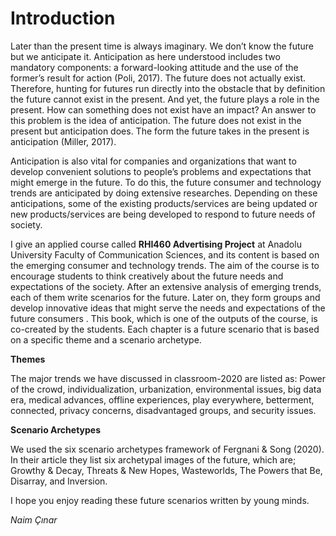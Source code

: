 # Introduction {#intro}

Later than the present time is always imaginary. We don’t know the future but we anticipate it. Anticipation as here understood includes two mandatory components: a forward-looking attitude and the use of the former’s result for action (Poli, 2017). The future does not actually exist. Therefore, hunting for futures run directly into the obstacle that by definition the future cannot exist in the present. And yet, the future plays a role in the present. How can something does not exist have an impact? An answer to this problem is the idea of anticipation. The future does not exist in the present but anticipation does. The form the future takes in the present is anticipation (Miller, 2017).

Anticipation is also vital for companies and organizations that want to develop convenient solutions to people’s problems and expectations that might emerge in the future. To do this, the future consumer and technology trends are anticipated by doing extensive researches. Depending on these anticipations, some of the existing products/services are being updated or new products/services are being developed to respond to future needs of society.

I give an applied course called **RHI460 Advertising Project** at Anadolu University Faculty of Communication Sciences, and its content is based on the emerging consumer and technology trends. The aim of the course is to encourage students to think creatively about the future needs and expectations of the society. After an extensive analysis of emerging trends, each of them write scenarios for the future. Later on, they form groups and develop innovative ideas that might serve the needs and expectations of the future consumers
.
This book, which is one of the outputs of the course, is co-created by the students. Each chapter is a future scenario that is based on a specific theme and a scenario archetype.

**Themes**

The major trends we have discussed in classroom-2020 are listed as: Power of the crowd, individualization, urbanization, environmental issues, big data era, medical advances, offline experiences, play everywhere, betterment, connected, privacy concerns, disadvantaged groups, and security issues.

**Scenario Archetypes**

We used the six scenario archetypes framework of Fergnani & Song (2020). In their article they list six archetypal images of the future, which are; Growthy & Decay, Threats & New Hopes, Wasteworlds, The Powers that Be, Disarray, and Inversion.

I hope you enjoy reading these future scenarios written by young minds.

_Naim Çınar_
